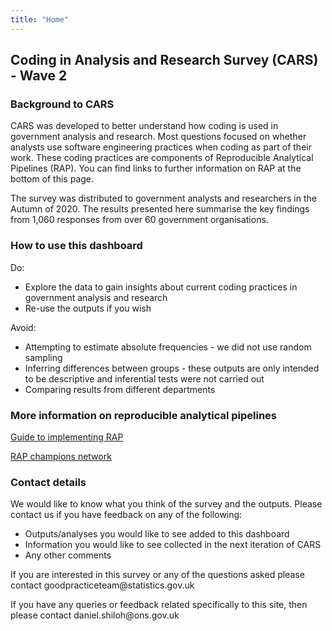 ```yaml
---
title: "Home"
---
```


## Coding in Analysis and Research Survey (CARS) - Wave 2

### Background to CARS

CARS was developed to better understand how coding is used in government analysis and research. Most questions focused on whether analysts use software engineering practices when coding as part of their work. These coding practices are components of Reproducible Analytical Pipelines (RAP). You can find links to further information on RAP at the bottom of this page.

The survey was distributed to government analysts and researchers in the Autumn of 2020. The results presented here summarise the key findings from 1,060 responses from over 60 government organisations. 

### How to use this dashboard

Do:

* Explore the data to gain insights about current coding practices in government analysis and research
* Re-use the outputs if you wish

Avoid:

* Attempting to estimate absolute frequencies - we did not use random sampling
* Inferring differences between groups - these outputs are only intended to be descriptive and inferential tests were not carried out
* Comparing results from different departments

### More information on reproducible analytical pipelines

[Guide to implementing RAP](https://ukgovdatascience.github.io/rap_companion/)

[RAP champions network](https://gss.civilservice.gov.uk/about-us/champion-networks/reproducible-analytical-pipeline-rap-champions/)

### Contact details

We would like to know what you think of the survey and the outputs. Please contact us if you have feedback on any of the following:

* Outputs/analyses you would like to see added to this dashboard
* Information you would like to see collected in the next iteration of CARS
* Any other comments

If you are interested in this survey or any of the questions asked please contact goodpracticeteam@statistics.gov.uk

If you have any queries or feedback related specifically to this site, then please contact daniel.shiloh@ons.gov.uk
